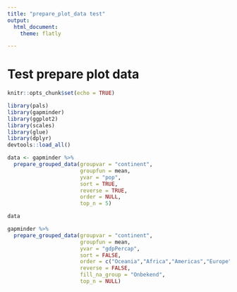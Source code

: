 ```yaml
---
title: "prepare_plot_data test"
output: 
  html_document:
    theme: flatly

---
```


# Test prepare plot data

```r
knitr::opts_chunk$set(echo = TRUE)

library(pals)
library(gapminder)
library(ggplot2)
library(scales)
library(glue)
library(dplyr)
devtools::load_all()

```



```r
data <- gapminder %>% 
  prepare_grouped_data(groupvar = "continent",
                       groupfun = mean,
                       yvar = "pop",
                       sort = TRUE,
                       reverse = TRUE,
                       order = NULL,
                       top_n = 5)

data
```

```r
gapminder %>% 
  prepare_grouped_data(groupvar = "continent",
                       groupfun = mean,
                       yvar = "gdpPercap",
                       sort = FALSE,
                       order = c("Oceania","Africa","Americas","Europe","Asia"),
                       reverse = FALSE,
                       fill_na_group = "Onbekend",
                       top_n = NULL)
```


